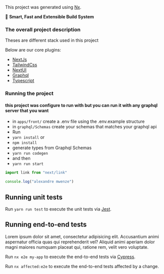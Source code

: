 This project was generated using [Nx](https://nx.dev).


🔎 **Smart, Fast and Extensible Build System**

### The overall project description

Theses are different stack used in this project

Below are our core plugins:

- [NextJs](https://nextjs.org/)
- [TailwindCss](https://tailwindcss.com)
- [NextUI](https://nextui.org/)
- [Graphql](https://graphql.org/)
- [Typescript](https://www.typescriptlang.org/)

### Running the project

#### this project was configure to run with  but you can run it with any graphql server that you want
- in `apps/front/` create a .env file using the .env.example structure
- in `graphql/Schemas` create your schemas that matches your graphql api
- Run
- `yarn install` or
- `npm install`
- generate types from Graphql Schemas
- ``yarn run codegen``
- and then
- ``yarn run start``

```jsx
import link from "next/link"

console.log("alexandre mwenze")
```

## Running unit tests

Run `yarn run test` to execute the unit tests via [Jest](https://jestjs.io).

## Running end-to-end tests

Lorem ipsum dolor sit amet, consectetur adipisicing elit. Accusantium animi aspernatur officia quas qui reprehenderit vel? Aliquid animi aperiam dolor magni maiores numquam placeat qui, ratione rem, velit vero voluptate.

Run `nx e2e my-app` to execute the end-to-end tests via [Cypress](https://www.cypress.io).

Run `nx affected:e2e` to execute the end-to-end tests affected by a change.
